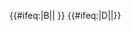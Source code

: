 {{#ifeq:{{{exclude}}}|B||{{NYCS time 2|B|icon=rushonly|text=僅繁忙時段停站|time={{{time|}}}}} {{NYCS br|time={{{time|}}}}}}} {{#ifeq:{{{exclude}}}|D||{{NYCS time 2|D|icon=alltimes|text=任何時候停站|time={{{time|}}}}}}}<noinclude>
[[Category:紐約地鐵模板|{{PAGENAME}}]]
</noinclude>